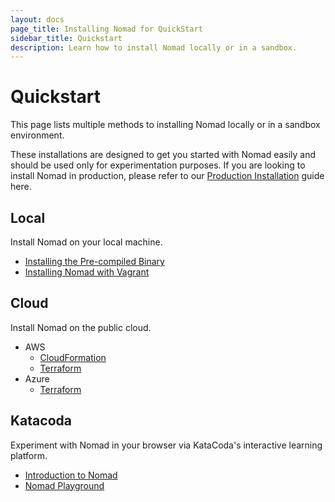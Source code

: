 ```yaml
---
layout: docs
page_title: Installing Nomad for QuickStart
sidebar_title: Quickstart
description: Learn how to install Nomad locally or in a sandbox.
---
```


# Quickstart

This page lists multiple methods to installing Nomad locally or in a sandbox
environment.

These installations are designed to get you started with Nomad easily and should
be used only for experimentation purposes. If you are looking to install Nomad
in production, please refer to our [Production Installation] guide here.

## Local

Install Nomad on your local machine.

- [Installing the Pre-compiled Binary][installing-binary]
- [Installing Nomad with Vagrant][vagrant-environment]

## Cloud

Install Nomad on the public cloud.

- AWS
  - [CloudFormation](https://aws.amazon.com/quickstart/architecture/nomad/)
  - [Terraform](https://github.com/hashicorp/nomad/blob/master/terraform/aws/README.md)
- Azure
  - [Terraform](https://github.com/hashicorp/nomad/tree/master/terraform/azure)

## Katacoda

Experiment with Nomad in your browser via KataCoda's interactive learning platform.

- [Introduction to Nomad](https://www.katacoda.com/hashicorp/scenarios/nomad-introduction)
- [Nomad Playground](https://katacoda.com/hashicorp/scenarios/playground)

[installing-binary]: /docs/install#precompiled-binaries
[vagrant-environment]: /intro/getting-started/install#vagrant-setup-optional-
[production installation]: /docs/install/production

